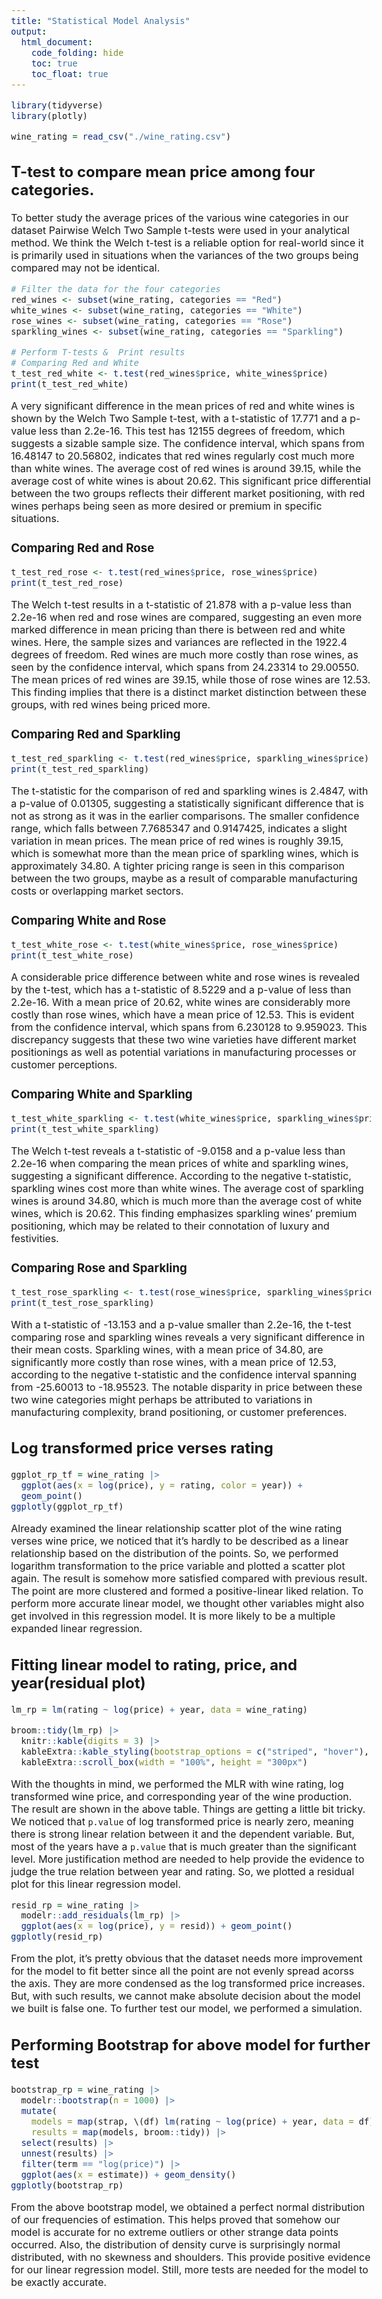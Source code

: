 ```yaml
---
title: "Statistical Model Analysis"
output:
  html_document:
    code_folding: hide
    toc: true
    toc_float: true
---
```


<style type="text/css">
  body{
  font-size: 12pt;
}
</style>

```r
library(tidyverse)
library(plotly)

wine_rating = read_csv("./wine_rating.csv")
```

## T-test to compare mean price among four categories.

To better study the average prices of the various wine categories in our dataset Pairwise Welch Two Sample t-tests were used in your analytical method. We think the Welch t-test is a reliable option for real-world since it is primarily used in situations when the variances of the two groups being compared may not be identical.

```r
# Filter the data for the four categories
red_wines <- subset(wine_rating, categories == "Red")
white_wines <- subset(wine_rating, categories == "White")
rose_wines <- subset(wine_rating, categories == "Rose")
sparkling_wines <- subset(wine_rating, categories == "Sparkling")

# Perform T-tests &  Print results
# Comparing Red and White
t_test_red_white <- t.test(red_wines$price, white_wines$price)
print(t_test_red_white)
```

A very significant difference in the mean prices of red and white wines is shown by the Welch Two Sample t-test, with a t-statistic of 17.771 and a p-value less than 2.2e-16. This test has 12155 degrees of freedom, which suggests a sizable sample size. The confidence interval, which spans from 16.48147 to 20.56802, indicates that red wines regularly cost much more than white wines. The average cost of red wines is around 39.15, while the average cost of white wines is about 20.62. This significant price differential between the two groups reflects their different market positioning, with red wines perhaps being seen as more desired or premium in specific situations.


### Comparing Red and Rose

```r
t_test_red_rose <- t.test(red_wines$price, rose_wines$price)
print(t_test_red_rose)
```

The Welch t-test results in a t-statistic of 21.878 with a p-value less than 2.2e-16 when red and rose wines are compared, suggesting an even more marked difference in mean pricing than there is between red and white wines. Here, the sample sizes and variances are reflected in the 1922.4 degrees of freedom. Red wines are much more costly than rose wines, as seen by the confidence interval, which spans from 24.23314 to 29.00550. The mean prices of red wines are 39.15, while those of rose wines are 12.53. This finding implies that there is a distinct market distinction between these groups, with red wines being priced more.

### Comparing Red and Sparkling

```r
t_test_red_sparkling <- t.test(red_wines$price, sparkling_wines$price)
print(t_test_red_sparkling)
```

The t-statistic for the comparison of red and sparkling wines is 2.4847, with a p-value of 0.01305, suggesting a statistically significant difference that is not as strong as it was in the earlier comparisons.  The smaller confidence range, which falls between 7.7685347 and 0.9147425, indicates a slight variation in mean prices. The mean price of red wines is roughly 39.15, which is somewhat more than the mean price of sparkling wines, which is approximately 34.80. A tighter pricing range is seen in this comparison between the two groups, maybe as a result of comparable manufacturing costs or overlapping market sectors.

### Comparing White and Rose

```r
t_test_white_rose <- t.test(white_wines$price, rose_wines$price)
print(t_test_white_rose)
```

A considerable price difference between white and rose wines is revealed by the t-test, which has a t-statistic of 8.5229 and a p-value of less than 2.2e-16. With a mean price of 20.62, white wines are considerably more costly than rose wines, which have a mean price of 12.53. This is evident from the confidence interval, which spans from 6.230128 to 9.959023. This discrepancy suggests that these two wine varieties have different market positionings as well as potential variations in manufacturing processes or customer perceptions.

### Comparing White and Sparkling

```r
t_test_white_sparkling <- t.test(white_wines$price, sparkling_wines$price)
print(t_test_white_sparkling)
```

The Welch t-test reveals a t-statistic of -9.0158 and a p-value less than 2.2e-16 when comparing the mean prices of white and sparkling wines, suggesting a significant difference. According to the negative t-statistic, sparkling wines cost more than white wines. The average cost of sparkling wines is around 34.80, which is much more than the average cost of white wines, which is 20.62. This finding emphasizes sparkling wines' premium positioning, which may be related to their connotation of luxury and festivities.

### Comparing Rose and Sparkling

```r
t_test_rose_sparkling <- t.test(rose_wines$price, sparkling_wines$price)
print(t_test_rose_sparkling)
```

With a t-statistic of -13.153 and a p-value smaller than 2.2e-16, the t-test comparing rose and sparkling wines reveals a very significant difference in their mean costs. Sparkling wines, with a mean price of 34.80, are significantly more costly than rose wines, with a mean price of 12.53, according to the negative t-statistic and the confidence interval spanning from -25.60013 to -18.95523. The notable disparity in price between these two wine categories might perhaps be attributed to variations in manufacturing complexity, brand positioning, or customer preferences.

## Log transformed price verses rating

```r
ggplot_rp_tf = wine_rating |> 
  ggplot(aes(x = log(price), y = rating, color = year)) +
  geom_point()
ggplotly(ggplot_rp_tf)
```

Already examined the linear relationship scatter plot of the wine rating verses wine price, we noticed that it's hardly to be described as a linear relationship based on the distribution of the points. So, we performed logarithm transformation to the price variable and plotted a scatter plot again. The result is somehow more satisfied compared with previous result. The point are more clustered and formed a positive-linear liked relation. To perform more accurate linear model, we thought other variables might also get involved in this regression model. It is more likely to be a multiple expanded linear regression.

## Fitting linear model to rating, price, and year(residual plot)

```r
lm_rp = lm(rating ~ log(price) + year, data = wine_rating)

broom::tidy(lm_rp) |> 
  knitr::kable(digits = 3) |> 
  kableExtra::kable_styling(bootstrap_options = c("striped", "hover"), font_size = 12) |> 
  kableExtra::scroll_box(width = "100%", height = "300px")
```

With the thoughts in mind, we performed the MLR with wine rating, log transformed wine price, and corresponding year of the wine production. The result are shown in the above table. Things are getting a little bit tricky. We noticed that `p.value` of log transformed price is nearly zero, meaning there is strong linear relation between it and the dependent variable. But, most of the years have a `p.value` that is much greater than the significant level. More justification method are needed to help provide the evidence to judge the true relation between year and rating. So, we plotted a residual plot for this linear regression model.

```r
resid_rp = wine_rating |> 
  modelr::add_residuals(lm_rp) |> 
  ggplot(aes(x = log(price), y = resid)) + geom_point()
ggplotly(resid_rp)
```

From the plot, it's pretty obvious that the dataset needs more improvement for the model to fit better since all the point are not evenly spread acorss the axis. They are more condensed as the log transformed price increases. But, with such results, we cannot make absolute decision about the model we built is false one. To further test our model, we performed a simulation.

## Performing Bootstrap for above model for further test

```r
bootstrap_rp = wine_rating |> 
  modelr::bootstrap(n = 1000) |> 
  mutate(
    models = map(strap, \(df) lm(rating ~ log(price) + year, data = df)),
    results = map(models, broom::tidy)) |> 
  select(results) |> 
  unnest(results) |> 
  filter(term == "log(price)") |> 
  ggplot(aes(x = estimate)) + geom_density()
ggplotly(bootstrap_rp)
```

From the above bootstrap model, we obtained a perfect normal distribution of our frequencies of estimation. This helps proved that somehow our model is accurate for no extreme outliers or other strange data points occurred. Also, the distribution of density curve is surprisingly normal distributed, with no skewness and shoulders. This provide positive evidence for our linear regression model. Still, more tests are needed for the model to be exactly accurate. 